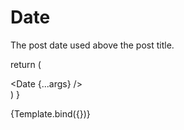 
<Meta title="Design System/Atoms/Date" component={Date} />

# Date

The post date used above the post title.

  return (
    <div className="min-h-screen flex items-center justify-center">
      <Date {...args} />
    </div>
  )
}

<Canvas>
  <Story
    name="Date"
    args={{
      date: '2021-01-01'
    }}
  >
    {Template.bind({})}
  </Story>
</Canvas>
